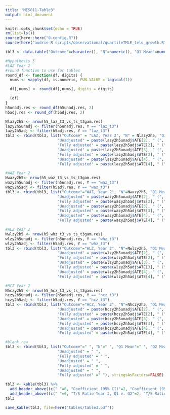 ```yaml
---
title: "MIS011-Table3"
output: html_document
---
```


```r
knitr::opts_chunk$set(echo = TRUE)
rm(list=ls())
source(here::here("0-config.R"))
source(here("audrie R scripts/observational/quartileTMLE_telo_growth.R"))
```

```r
tbl3 <- data.table("Outcome"=character(), "N"=numeric(), "Q1 Mean"=numeric(), "Q2 Mean"=numeric(), "Q3 Mean"=numeric(), "Q4 Mean"=numeric(), "Unadjusted"=character(), "Fully adjusted"=character(), "Unadjusted"=character(), "Fully adjusted"=character(), "Unadjusted"=character(), "Fully adjusted"=character())
```

```r
#Hypothesis 5
#LAZ Year 2
#round function to use for tables
round_df <- function(df, digits) {
  nums <- vapply(df, is.numeric, FUN.VALUE = logical(1))

  df[,nums] <- round(df[,nums], digits = digits)

  (df)
}
h5unadj.res <- round_df(h5unadj.res, 2)
h5adj.res <- round_df(h5adj.res, 2)

Nlazy2h5 <- nrow(h5_laz_t3_vs_ts_t3gam.res)
lazy2h5unadj <- filter(h5unadj.res, Y == "laz_t3")
lazy2h5adj <- filter(h5adj.res, Y == "laz_t3")
tbl3 <- rbind(tbl3, list("Outcome" = "LAZ, Year 2", "N" = Nlazy2h5, "Q1 Mean" = lazy2h5unadj$meanY[1], "Q2 Mean" =lazy2h5unadj$meanY[2], "Q3 Mean" = lazy2h5unadj$meanY[3], "Q4 Mean" = lazy2h5unadj$meanY[4],
                       "Unadjusted" = paste(lazy2h5unadj$ATE[2], " (", lazy2h5unadj$CI1[2], ", ", lazy2h5unadj$CI2[2], ")", sep=""), 
                       "Fully adjusted" = paste(lazy2h5adj$ATE[2], " (", lazy2h5adj$CI1[2], ", ", lazy2h5adj$CI2[2], ")", sep=""),
                       "Unadjusted" = paste(lazy2h5unadj$ATE[3], " (", lazy2h5unadj$CI1[3], ", ", lazy2h5unadj$CI2[3], ")", sep=""), 
                       "Fully adjusted" = paste(lazy2h5adj$ATE[3], " (", lazy2h5adj$CI1[3], ", ", lazy2h5adj$CI2[3], ")", sep=""),
                       "Unadjusted" = paste(lazy2h5unadj$ATE[4], " (", lazy2h5unadj$CI1[4], ", ", lazy2h5unadj$CI2[4], ")", sep=""), 
                       "Fully adjusted" = paste(lazy2h5adj$ATE[4], " (", lazy2h5adj$CI1[4], ", ", lazy2h5adj$CI2[4], ")", sep="")), stringsAsFactors=FALSE)

#WAZ Year 2
Nwazy2h5<- nrow(h5_waz_t3_vs_ts_t3gam.res)
wazy2h5unadj <- filter(h5unadj.res, Y == "waz_t3")
wazy2h5adj <- filter(h5adj.res, Y == "waz_t3")
tbl3 <- rbind(tbl3, list("Outcome"="WAZ, Year 2", "N"=Nwazy2h5, "Q1 Mean"=wazy2h5unadj$meanY[1], "Q2 Mean"=wazy2h5unadj$meanY[2], "Q3 Mean"=wazy2h5unadj$meanY[3], "Q4 Mean" = wazy2h5unadj$meanY[4],
                       "Unadjusted" = paste(wazy2h5unadj$ATE[2], " (", wazy2h5unadj$CI1[2], ", ", wazy2h5unadj$CI2[2], ")", sep=""), 
                       "Fully adjusted" = paste(wazy2h5adj$ATE[2], " (", wazy2h5adj$CI1[2], ", ", wazy2h5adj$CI2[2], ")", sep=""),
                       "Unadjusted" = paste(wazy2h5unadj$ATE[3], " (", wazy2h5unadj$CI1[3], ", ", wazy2h5unadj$CI2[3], ")", sep=""), 
                       "Fully adjusted" = paste(wazy2h5adj$ATE[3], " (", wazy2h5adj$CI1[3], ", ", wazy2h5adj$CI2[3], ")", sep=""),
                       "Unadjusted" = paste(wazy2h5unadj$ATE[4], " (", wazy2h5unadj$CI1[4], ", ", wazy2h5unadj$CI2[4], ")", sep=""), 
                       "Fully adjusted" = paste(wazy2h5adj$ATE[4], " (", wazy2h5adj$CI1[4], ", ", wazy2h5adj$CI2[4], ")", sep="")), stringsAsFactors=FALSE)

#WLZ Year 2
Nwlzy2h5 <- nrow(h5_whz_t3_vs_ts_t3gam.res)
wlzy2h5unadj <- filter(h5unadj.res, Y == "whz_t3")
wlzy2h5adj <- filter(h5adj.res, Y == "whz_t3")
tbl3 <- rbind(tbl3, list("Outcome"="WLZ, Year 2", "N"=Nwlzy2h5, "Q1 Mean"=wlzy2h5unadj$meanY[1], "Q2 Mean"=wlzy2h5unadj$meanY[2], "Q3 Mean"=wlzy2h5unadj$meanY[3], "Q4 Mean" = wlzy2h5unadj$meanY[4],
                       "Unadjusted" = paste(wlzy2h5unadj$ATE[2], " (", wlzy2h5unadj$CI1[2], ", ", wlzy2h5unadj$CI2[2], ")", sep=""), 
                       "Fully adjusted" = paste(wlzy2h5adj$ATE[2], " (", wlzy2h5adj$CI1[2], ", ", wlzy2h5adj$CI2[2], ")", sep=""),
                       "Unadjusted" = paste(wlzy2h5unadj$ATE[3], " (", wlzy2h5unadj$CI1[3], ", ", wlzy2h5unadj$CI2[3], ")", sep=""), 
                       "Fully adjusted" = paste(wlzy2h5adj$ATE[3], " (", wlzy2h5adj$CI1[3], ", ", wlzy2h5adj$CI2[3], ")", sep=""),
                       "Unadjusted" = paste(wlzy2h5unadj$ATE[4], " (", wlzy2h5unadj$CI1[4], ", ", wlzy2h5unadj$CI2[4], ")", sep=""), 
                       "Fully adjusted" = paste(wlzy2h5adj$ATE[4], " (", wlzy2h5adj$CI1[4], ", ", wlzy2h5adj$CI2[4], ")", sep="")), stringsAsFactors=FALSE)

#HCZ Year 2
Nhczy2h5 <- nrow(h5_hcz_t3_vs_ts_t3gam.res)
hczy2h5unadj <- filter(h5unadj.res, Y == "hcz_t3")
hczy2h5adj <- filter(h5adj.res, Y == "hcz_t3")
tbl3 <- rbind(tbl3, list("Outcome"="HCZ, Year 2", "N"=Nhczy2h5, "Q1 Mean"=hczy2h5unadj$meanY[1], "Q2 Mean"=hczy2h5unadj$meanY[2], "Q3 Mean"=hczy2h5unadj$meanY[3], "Q4 Mean" = hczy2h5unadj$meanY[4],
                       "Unadjusted" = paste(hczy2h5unadj$ATE[2], " (", hczy2h5unadj$CI1[2], ", ", hczy2h5unadj$CI2[2], ")", sep=""), 
                       "Fully adjusted" = paste(hczy2h5adj$ATE[2], " (", hczy2h5adj$CI1[2], ", ", hczy2h5adj$CI2[2], ")", sep=""),
                       "Unadjusted" = paste(hczy2h5unadj$ATE[3], " (", hczy2h5unadj$CI1[3], ", ", hczy2h5unadj$CI2[3], ")", sep=""), 
                       "Fully adjusted" = paste(hczy2h5adj$ATE[3], " (", hczy2h5adj$CI1[3], ", ", hczy2h5adj$CI2[3], ")", sep=""),
                       "Unadjusted" = paste(hczy2h5unadj$ATE[4], " (", hczy2h5unadj$CI1[4], ", ", hczy2h5unadj$CI2[4], ")", sep=""), 
                       "Fully adjusted" = paste(hczy2h5adj$ATE[4], " (", hczy2h5adj$CI1[4], ", ", hczy2h5adj$CI2[4], ")", sep="")), stringsAsFactors=FALSE)

#blank row
tbl3 <- rbind(tbl3, list("Outcome"=" ", "N"=" ", "Q1 Mean"=" ", "Q2 Mean"=" ", "Q3 Mean"=" ", "Q4 Mean"=" ",
                       "Unadjusted" = " ", 
                       "Fully adjusted" = " ",
                       "Unadjusted" = " ", 
                       "Fully adjusted" = " ",
                       "Unadjusted" = " ", 
                       "Fully adjusted" =" "), stringsAsFactors=FALSE)
```

```r
tbl3 <- kable(tbl3) %>%
  add_header_above((c(" "=6, "Coefficient (95% CI)"=2, "Coefficient (95% CI)"=2, "Coefficient (95% CI)"=2))) %>%
  add_header_above((c(" "=6, "T/S Ratio Year 2, Q1 v. Q2"=2, "T/S Ratio Year 2, Q1 v. Q3"=2,  "T/S Ratio Year 2, Q1 v. Q4"=2)))
tbl3
```

```r
save_kable(tbl3, file=here("tables/table3.pdf"))
```

